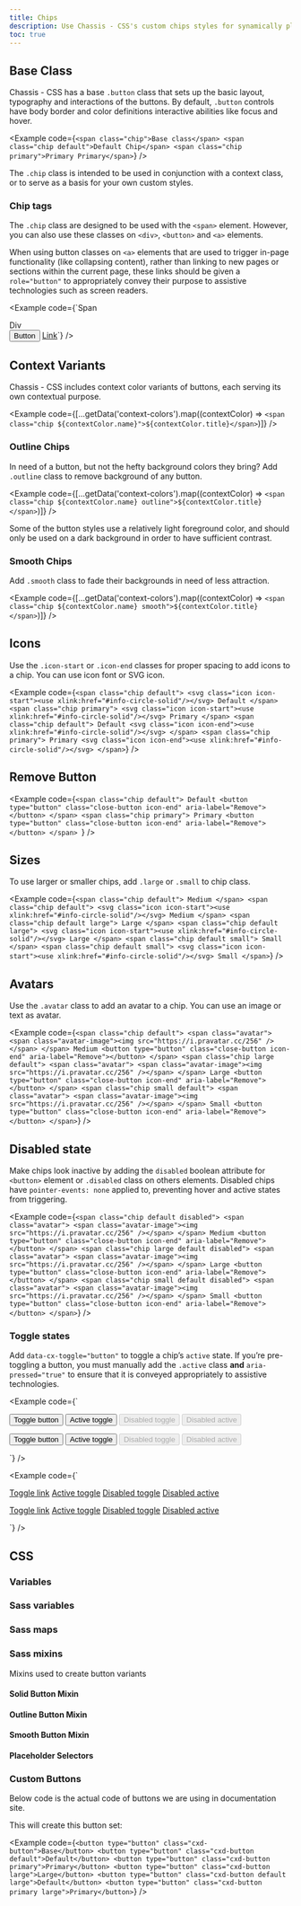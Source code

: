 ```yaml
---
title: Chips
description: Use Chassis - CSS's custom chips styles for synamically placed small buttons for tags and more.
toc: true
---
```



<div class="button-examples">

## Base Class

Chassis - CSS has a base `.button` class that sets up the basic layout, typography and interactions of the buttons. By default, `.button` controls have body border and color definitions interactive abilities like focus and hover.

<Example code={`<span class="chip">Base class</span>
<span class="chip default">Default Chip</span>
<span class="chip primary">Primary Primary</span>`} />

The `.chip` class is intended to be used in conjunction with a context class, or to serve as a basis for your own custom styles.

### Chip tags

The `.chip` class are designed to be used with the `<span>` element. However, you can also use these classes on `<div>`, `<button>` and `<a>` elements.

When using button classes on `<a>` elements that are used to trigger in-page functionality (like collapsing content), rather than linking to new pages or sections within the current page, these links should be given a `role="button"` to appropriately convey their purpose to assistive technologies such as screen readers.

<Example code={`<span class="chip primary">Span</span>
<div class="chip primary">Div</div>
<button class="chip primary" type="button">Button</button>
<a class="chip primary" href="http://example.com" role="button">Link</a>`} />

## Context Variants

Chassis - CSS includes context color variants of buttons, each serving its own contextual purpose.

<Example code={[...getData('context-colors').map((contextColor) => `<span class="chip ${contextColor.name}">${contextColor.title}</span>`)]} />

<Callout name="warning-color-assistive-technologies" />

### Outline Chips

In need of a button, but not the hefty background colors they bring? Add `.outline` class to remove background of any button.

<Example code={[...getData('context-colors').map((contextColor) => `<span class="chip ${contextColor.name} outline">${contextColor.title}</span>`)]} />

<Callout>
  Some of the button styles use a relatively light foreground color, and should only be used on a dark background in order to have sufficient contrast.
</Callout>

### Smooth Chips

Add `.smooth` class to fade their backgrounds in need of less attraction.

<Example code={[...getData('context-colors').map((contextColor) => `<span class="chip ${contextColor.name} smooth">${contextColor.title}</span>`)]} />

## Icons

Use the `.icon-start` or `.icon-end` classes for proper spacing to add icons to a chip. You can use icon font or SVG icon.

<Example code={`<span class="chip default">
    <svg class="icon icon-start"><use xlink:href="#info-circle-solid"/></svg>
    Default
  </span>
  <span class="chip primary">
    <svg class="icon icon-start"><use xlink:href="#info-circle-solid"/></svg>
    Primary
  </span>
  <span class="chip default">
    Default
    <svg class="icon icon-end"><use xlink:href="#info-circle-solid"/></svg>
  </span>
  <span class="chip primary">
    Primary
    <svg class="icon icon-end"><use xlink:href="#info-circle-solid"/></svg>
  </span>`} />

## Remove Button

<Example code={`<span class="chip default">
    Default
    <button type="button" class="close-button icon-end" aria-label="Remove"></button>
  </span>
  <span class="chip primary">
    Primary
    <button type="button" class="close-button icon-end" aria-label="Remove"></button>
  </span>
`} />

## Sizes

To use larger or smaller chips, add `.large` or `.small` to chip class.

<Example code={`<span class="chip default">
    Medium
  </span>
  <span class="chip default">
    <svg class="icon icon-start"><use xlink:href="#info-circle-solid"/></svg>
    Medium
  </span>
  <span class="chip default large">
    Large
  </span>
  <span class="chip default large">
    <svg class="icon icon-start"><use xlink:href="#info-circle-solid"/></svg>
    Large
  </span>
  <span class="chip default small">
    Small
  </span>
  <span class="chip default small">
    <svg class="icon icon-start"><use xlink:href="#info-circle-solid"/></svg>
    Small
  </span>`} />

## Avatars

Use the `.avatar` class to add an avatar to a chip. You can use an image or text as avatar.

<Example code={`<span class="chip default">
    <span class="avatar">
      <span class="avatar-image"><img src="https://i.pravatar.cc/256" /></span>
    </span>
    Medium
    <button type="button" class="close-button icon-end" aria-label="Remove"></button>
  </span>
  <span class="chip large default">
    <span class="avatar">
      <span class="avatar-image"><img src="https://i.pravatar.cc/256" /></span>
    </span>
    Large
    <button type="button" class="close-button icon-end" aria-label="Remove"></button>
  </span>
  <span class="chip small default">
    <span class="avatar">
      <span class="avatar-image"><img src="https://i.pravatar.cc/256" /></span>
    </span>
    Small
    <button type="button" class="close-button icon-end" aria-label="Remove"></button>
  </span>`} />

## Disabled state

Make chips look inactive by adding the `disabled` boolean attribute for `<button>` element or `.disabled` class on others elements. Disabled chips have `pointer-events: none` applied to, preventing hover and active states from triggering.

<Example code={`<span class="chip default disabled">
    <span class="avatar">
      <span class="avatar-image"><img src="https://i.pravatar.cc/256" /></span>
    </span>
    Medium
    <button type="button" class="close-button icon-end" aria-label="Remove"></button>
  </span>
  <span class="chip large default disabled">
    <span class="avatar">
      <span class="avatar-image"><img src="https://i.pravatar.cc/256" /></span>
    </span>
    Large
    <button type="button" class="close-button icon-end" aria-label="Remove"></button>
  </span>
  <span class="chip small default disabled">
    <span class="avatar">
      <span class="avatar-image"><img src="https://i.pravatar.cc/256" /></span>
    </span>
    Small
    <button type="button" class="close-button icon-end" aria-label="Remove"></button>
  </span>`} />

### Toggle states

Add `data-cx-toggle="button"` to toggle a chip’s `active` state. If you’re pre-toggling a button, you must manually add the `.active` class **and** `aria-pressed="true"` to ensure that it is conveyed appropriately to assistive technologies.

<Example code={`<p class="d-inline-flex gap-xsmall">
    <button type="button" class="chip default" data-cx-toggle="button" aria-pressed="false">Toggle button</button>
    <button type="button" class="chip default active" data-cx-toggle="button" aria-pressed="true">Active toggle</button>
    <button type="button" class="chip default" disabled data-cx-toggle="button" aria-pressed="false">Disabled toggle</button>
    <button type="button" class="chip default active" disabled data-cx-toggle="button" aria-pressed="true">Disabled active</button>
  </p>
  <p class="d-inline-flex gap-xsmall">
    <button type="button" class="chip primary" data-cx-toggle="button" aria-pressed="false">Toggle button</button>
    <button type="button" class="chip primary active" data-cx-toggle="button" aria-pressed="true">Active toggle</button>
    <button type="button" class="chip primary" disabled data-cx-toggle="button" aria-pressed="false">Disabled toggle</button>
    <button type="button" class="chip primary active" disabled data-cx-toggle="button" aria-pressed="true">Disabled active</button>
  </p>`} />

<Example code={`<p class="d-inline-flex gap-xsmall">
    <a href="#" class="chip default" role="button" data-cx-toggle="button" aria-pressed="false">Toggle link</a>
    <a href="#" class="chip default active" role="button" data-cx-toggle="button" aria-pressed="true">Active toggle</a>
    <a href="#" class="chip default disabled" aria-disabled="true" role="button" data-cx-toggle="button" aria-pressed="false">Disabled toggle</a>
    <a href="#" class="chip default active disabled" aria-disabled="true" role="button" data-cx-toggle="button" aria-pressed="true">Disabled active</a>
  </p>
  <p class="d-inline-flex gap-xsmall">
    <a href="#" class="chip primary" role="button" data-cx-toggle="button" aria-pressed="false">Toggle link</a>
    <a href="#" class="chip primary active" role="button" data-cx-toggle="button" aria-pressed="true">Active toggle</a>
    <a href="#" class="chip primary disabled" aria-disabled="true" role="button" data-cx-toggle="button" aria-pressed="false">Disabled toggle</a>
    <a href="#" class="chip primary active disabled" aria-disabled="true" role="button" data-cx-toggle="button" aria-pressed="true">Disabled active</a>
  </p>`} />


## CSS

<DocsCSS />

### Variables

<DocsCSSVars />

### Sass variables

<DocsSASSVars />

<ScssDocs name="button-variables" file="scss/_variables.scss" />

### Sass maps

<ScssDocs  name="button-colors-map" file="scss/maps/_buttons.scss" />

### Sass mixins

Mixins used to create button variants

#### Solid Button Mixin

<ScssDocs  name="solid-button-mixin" file="scss/mixins/_button.scss" />

#### Outline Button Mixin

<ScssDocs  name="outline-button-mixin" file="scss/mixins/_button.scss" />

#### Smooth Button Mixin

<ScssDocs  name="smooth-button-mixin" file="scss/mixins/_button.scss" />

#### Placeholder Selectors

<ScssDocs  name="button-placeholder-selectors" file="scss/placeholders/_button.scss" />

### Custom Buttons

Below code is the actual code of buttons we are using in documentation site.

<ScssDocs  name="cxd-button" file="site/src/scss/_buttons.scss" />

This will create this button set:

<Example code={`<button type="button" class="cxd-button">Base</button>
<button type="button" class="cxd-button default">Default</button>
<button type="button" class="cxd-button primary">Primary</button>
<button type="button" class="cxd-button large">Large</button>
<button type="button" class="cxd-button default large">Default</button>
<button type="button" class="cxd-button primary large">Primary</button>`} />
</div>
